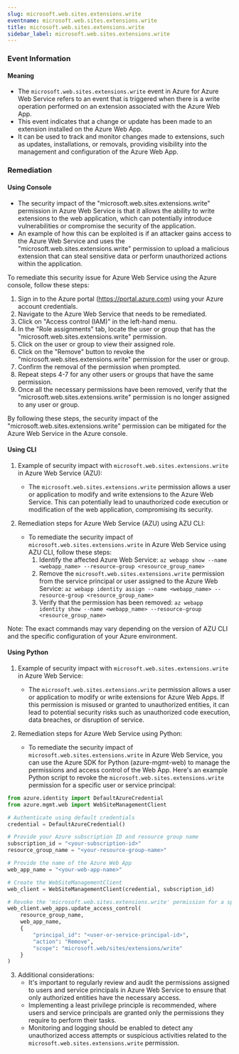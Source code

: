 ```yaml
--- 
slug: microsoft.web.sites.extensions.write
eventname: microsoft.web.sites.extensions.write
title: microsoft.web.sites.extensions.write
sidebar_label: microsoft.web.sites.extensions.write
---
```

                       
### Event Information

#### Meaning

- The `microsoft.web.sites.extensions.write` event in Azure for Azure Web Service refers to an event that is triggered when there is a write operation performed on an extension associated with the Azure Web App.
- This event indicates that a change or update has been made to an extension installed on the Azure Web App.
- It can be used to track and monitor changes made to extensions, such as updates, installations, or removals, providing visibility into the management and configuration of the Azure Web App.

### Remediation

#### Using Console

- The security impact of the "microsoft.web.sites.extensions.write" permission in Azure Web Service is that it allows the ability to write extensions to the web application, which can potentially introduce vulnerabilities or compromise the security of the application.
- An example of how this can be exploited is if an attacker gains access to the Azure Web Service and uses the "microsoft.web.sites.extensions.write" permission to upload a malicious extension that can steal sensitive data or perform unauthorized actions within the application.

To remediate this security issue for Azure Web Service using the Azure console, follow these steps:

1. Sign in to the Azure portal (https://portal.azure.com) using your Azure account credentials.
2. Navigate to the Azure Web Service that needs to be remediated.
3. Click on "Access control (IAM)" in the left-hand menu.
4. In the "Role assignments" tab, locate the user or group that has the "microsoft.web.sites.extensions.write" permission.
5. Click on the user or group to view their assigned role.
6. Click on the "Remove" button to revoke the "microsoft.web.sites.extensions.write" permission for the user or group.
7. Confirm the removal of the permission when prompted.
8. Repeat steps 4-7 for any other users or groups that have the same permission.
9. Once all the necessary permissions have been removed, verify that the "microsoft.web.sites.extensions.write" permission is no longer assigned to any user or group.

By following these steps, the security impact of the "microsoft.web.sites.extensions.write" permission can be mitigated for the Azure Web Service in the Azure console.

#### Using CLI

1. Example of security impact with `microsoft.web.sites.extensions.write` in Azure Web Service (AZU):
   - The `microsoft.web.sites.extensions.write` permission allows a user or application to modify and write extensions to the Azure Web Service. This can potentially lead to unauthorized code execution or modification of the web application, compromising its security.

2. Remediation steps for Azure Web Service (AZU) using AZU CLI:
   - To remediate the security impact of `microsoft.web.sites.extensions.write` in Azure Web Service using AZU CLI, follow these steps:
     1. Identify the affected Azure Web Service: `az webapp show --name <webapp_name> --resource-group <resource_group_name>`
     2. Remove the `microsoft.web.sites.extensions.write` permission from the service principal or user assigned to the Azure Web Service: `az webapp identity assign --name <webapp_name> --resource-group <resource_group_name>`
     3. Verify that the permission has been removed: `az webapp identity show --name <webapp_name> --resource-group <resource_group_name>`

Note: The exact commands may vary depending on the version of AZU CLI and the specific configuration of your Azure environment.

#### Using Python

1. Example of security impact with `microsoft.web.sites.extensions.write` in Azure Web Service:
   - The `microsoft.web.sites.extensions.write` permission allows a user or application to modify or write extensions for Azure Web Apps. If this permission is misused or granted to unauthorized entities, it can lead to potential security risks such as unauthorized code execution, data breaches, or disruption of service.

2. Remediation steps for Azure Web Service using Python:
   - To remediate the security impact of `microsoft.web.sites.extensions.write` in Azure Web Service, you can use the Azure SDK for Python (azure-mgmt-web) to manage the permissions and access control of the Web App. Here's an example Python script to revoke the `microsoft.web.sites.extensions.write` permission for a specific user or service principal:

```python
from azure.identity import DefaultAzureCredential
from azure.mgmt.web import WebSiteManagementClient

# Authenticate using default credentials
credential = DefaultAzureCredential()

# Provide your Azure subscription ID and resource group name
subscription_id = "<your-subscription-id>"
resource_group_name = "<your-resource-group-name>"

# Provide the name of the Azure Web App
web_app_name = "<your-web-app-name>"

# Create the WebSiteManagementClient
web_client = WebSiteManagementClient(credential, subscription_id)

# Revoke the 'microsoft.web.sites.extensions.write' permission for a specific user or service principal
web_client.web_apps.update_access_control(
    resource_group_name,
    web_app_name,
    {
        "principal_id": "<user-or-service-principal-id>",
        "action": "Remove",
        "scope": "microsoft.web/sites/extensions/write"
    }
)
```

3. Additional considerations:
   - It's important to regularly review and audit the permissions assigned to users and service principals in Azure Web Service to ensure that only authorized entities have the necessary access.
   - Implementing a least privilege principle is recommended, where users and service principals are granted only the permissions they require to perform their tasks.
   - Monitoring and logging should be enabled to detect any unauthorized access attempts or suspicious activities related to the `microsoft.web.sites.extensions.write` permission.


 